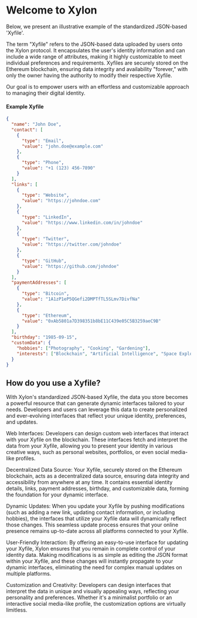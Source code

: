 # Welcome to Xylon
 
Below, we present an illustrative example of the standardized JSON-based 'Xyfile'.

The term "Xyfile" refers to the JSON-based data uploaded by users onto the Xylon protocol. It encapsulates the user's identity information and can include a wide range of attributes, making it highly customizable to meet individual preferences and requirements. Xyfiles are securely stored on the Ethereum blockchain, ensuring data integrity and availability "forever," with only the owner having the authority to modify their respective Xyfile.

Our goal is to empower users with an effortless and customizable approach to managing their digital identity.

#### Example Xyfile

```json
{
  "name": "John Doe",
  "contact": [
    {
      "type": "Email",
      "value": "john.doe@example.com"
    },
    {
      "type": "Phone",
      "value": "+1 (123) 456-7890"
    }
  ],
  "links": [
    {
      "type": "Website",
      "value": "https://johndoe.com"
    },
    {
      "type": "LinkedIn",
      "value": "https://www.linkedin.com/in/johndoe"
    },
    {
      "type": "Twitter",
      "value": "https://twitter.com/johndoe"
    },
    {
      "type": "GitHub",
      "value": "https://github.com/johndoe"
    }
  ],
  "paymentAddresses": [
    {
      "type": "Bitcoin",
      "value": "1A1zP1eP5QGefi2DMPTfTL5SLmv7DivfNa"
    },
    {
      "type": "Ethereum",
      "value": "0xAb5801a7D398351b8bE11C439e05C5B3259aeC9B"
    }
  ],
  "birthday": "1985-09-15",
  "customData": {
    "hobbies": ["Photography", "Cooking", "Gardening"],
    "interests": ["Blockchain", "Artificial Intelligence", "Space Exploration"]
  }
}
```

## How do you use a Xyfile?

With Xylon's standardized JSON-based Xyfile, the data you store becomes a powerful resource that can generate dynamic interfaces tailored to your needs. Developers and users can leverage this data to create personalized and ever-evolving interfaces that reflect your unique identity, preferences, and updates.

Web Interfaces: Developers can design custom web interfaces that interact with your Xyfile on the blockchain. These interfaces fetch and interpret the data from your Xyfile, allowing you to present your identity in various creative ways, such as personal websites, portfolios, or even social media-like profiles.

Decentralized Data Source: Your Xyfile, securely stored on the Ethereum blockchain, acts as a decentralized data source, ensuring data integrity and accessibility from anywhere at any time. It contains essential identity details, links, payment addresses, birthday, and customizable data, forming the foundation for your dynamic interface.

Dynamic Updates: When you update your Xyfile by pushing modifications (such as adding a new link, updating contact information, or including hobbies), the interfaces that utilize your Xyfile data will dynamically reflect those changes. This seamless update process ensures that your online presence remains up-to-date across all platforms connected to your Xyfile.

User-Friendly Interaction: By offering an easy-to-use interface for updating your Xyfile, Xylon ensures that you remain in complete control of your identity data. Making modifications is as simple as editing the JSON format within your Xyfile, and these changes will instantly propagate to your dynamic interfaces, eliminating the need for complex manual updates on multiple platforms.

Customization and Creativity: Developers can design interfaces that interpret the data in unique and visually appealing ways, reflecting your personality and preferences. Whether it's a minimalist portfolio or an interactive social media-like profile, the customization options are virtually limitless.